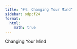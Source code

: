 ```yaml
---
title: "#4: Changing Your Mind"
sidebar: odpcf24
format:
  html:
    math: true
---
```

Changing Your Mind